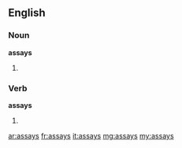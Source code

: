 ==English==

===Noun===
'''assays'''

# {{plural of|[[assay]]}}

===Verb===
'''assays'''

# {{third person singular of|[[assay]]}}

[[ar:assays]]
[[fr:assays]]
[[it:assays]]
[[mg:assays]]
[[my:assays]]